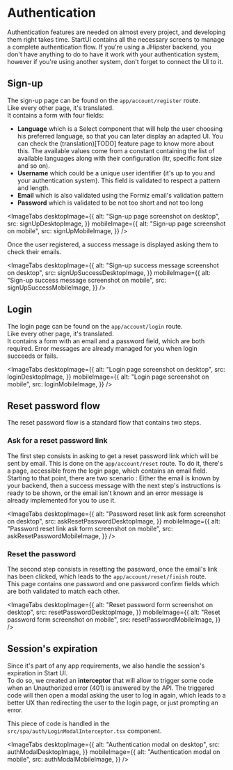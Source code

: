 # Authentication

Authentication features are needed on almost every project, and developing them right takes time.
StartUI contains all the necessary screens to manage a complete authentication flow.
If you're using a JHipster backend, you don't have anything to do to have it work with your authentication system,
however if you're using another system, don't forget to connect the UI to it.

## Sign-up

The sign-up page can be found on the `app/account/register` route.  
Like every other page, it's translated.  
It contains a form with four fields:
 - **Language** which is a Select component that will help the user choosing his preferred language, so that you can later display an
adapted UI. You can check the (translation)[TODO] feature page to know more about this.
The available values come from a constant containing the list of available languages along with their configuration (ltr, specific font size and so on).
 - **Username** which could be a unique user identifier (it's up to you and your authentication system). This field is validated
to respect a pattern and length.
 - **Email** which is also validated using the Formiz email's validation pattern
 - **Password** which is validated to be not too short and not too long


<ImageTabs
  desktopImage={{
    alt: "Sign-up page screenshot on desktop",
    src: signUpDesktopImage,
  }}
  mobileImage={{
    alt: "Sign-up page screenshot on mobile",
    src: signUpMobileImage,
  }}
/>

Once the user registered, a success message is displayed asking them to check their emails.


<ImageTabs
  desktopImage={{
    alt: "Sign-up success message screenshot on desktop",
    src: signUpSuccessDesktopImage,
  }}
  mobileImage={{
    alt: "Sign-up success message screenshot on mobile",
    src: signUpSuccessMobileImage,
  }}
/>

## Login

The login page can be found on the `app/account/login` route.  
Like every other page, it's translated.  
It contains a form with an email and a password field, which are both required. Error messages are already managed for you
when login succeeds or fails.


<ImageTabs
  desktopImage={{
    alt: "Login page screenshot on desktop",
    src: loginDesktopImage,
  }}
  mobileImage={{
    alt: "Login page screenshot on mobile",
    src: loginMobileImage,
  }}
/>

## Reset password flow

The reset password flow is a standard flow that contains two steps.

### Ask for a reset password link

The first step consists in asking to get a reset password link which will be sent by email. This is done on the
`app/account/reset` route.
To do it, there's a page, accessible from the login page, which contains an email field. Starting to that point, there
are two scenario :
Either the email is known by your backend, then a success message with the next step's instructions is ready to be shown,
or the email isn't known and an error message is already implemented for you to use it.


<ImageTabs
  desktopImage={{
    alt: "Password reset link ask form screenshot on desktop",
    src: askResetPasswordDesktopImage,
  }}
  mobileImage={{
    alt: "Password reset link ask form screenshot on mobile",
    src: askResetPasswordMobileImage,
  }}
/>


### Reset the password

The second step consists in resetting the password, once the email's link has been clicked, which leads to the
`app/account/reset/finish` route.  
This page contains one password and one password confirm fields which are both validated to match each other.


<ImageTabs
  desktopImage={{
    alt: "Reset password form screenshot on desktop",
    src: resetPasswordDesktopImage,
  }}
  mobileImage={{
    alt: "Reset password form screenshot on mobile",
    src: resetPasswordMobileImage,
  }}
/>

## Session's expiration

Since it's part of any app requirements, we also handle the session's expiration in Start UI.  
To do so, we created an **interceptor** that will allow to trigger some code when an Unauthorized error (401) is
answered by the API. The triggered code will then open a modal asking the user to log in again, which leads to a better
UX than redirecting the user to the login page, or just prompting an error.

This piece of code is handled in the `src/spa/auth/LoginModalInterceptor.tsx` component.



<ImageTabs
  desktopImage={{
    alt: "Authentication modal on desktop",
    src: authModalDesktopImage,
  }}
  mobileImage={{
    alt: "Authentication modal on mobile",
    src: authModalMobileImage,
  }}
/>

